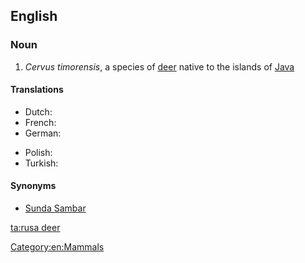 ==English==
{{wikipedia}}

===Noun===
{{en-noun|sg=[[rusa]] [[deer]]|rusa deer}}

# ''Cervus timorensis'', a species of [[deer]] native to the islands of [[Java]]

====Translations====
{{trans-top|''Cervus timorensis''}}
* Dutch: {{t-|nl|Javaans hert}}
* French: {{t-|fr|Cerf rusa}}
* German: {{t-|de|Mähnenhirsch|m}}
{{trans-mid}}
* Polish: {{t-|pl|Sambar sundajski}}
* Turkish: {{t-|tr|Rusa geyiği}}
{{trans-bottom}}

====Synonyms====
* [[Sunda Sambar]]

[[Category:en:Mammals]]

[[ta:rusa deer]]